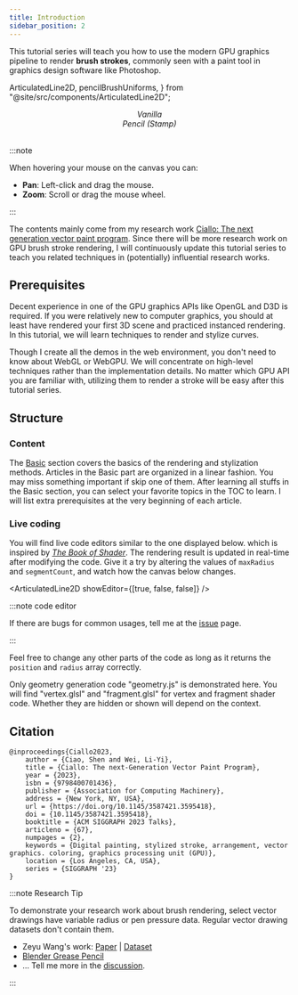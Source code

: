 ```yaml
---
title: Introduction
sidebar_position: 2
---
```


This tutorial series will teach you how to use the modern GPU graphics pipeline to render **brush strokes**,
commonly seen with a paint tool in graphics design software like Photoshop.

  ArticulatedLine2D,
  pencilBrushUniforms,
} from "@site/src/components/ArticulatedLine2D";

<div className="row row--no-gutters margin-left--xs">
  <div className="col col--6">
    <ArticulatedLine2D />
    <center>
      <em> Vanilla </em>
    </center>
  </div>
  <div className="col col--6">
    <ArticulatedLine2D uniforms={pencilBrushUniforms} />
    <center>
      <em> Pencil (Stamp) </em>
    </center>
  </div>
</div>
<br />

:::note

When hovering your mouse on the canvas you can:

- **Pan**: Left-click and drag the mouse.
- **Zoom**: Scroll or drag the mouse wheel.

:::

The contents mainly come from my research work [Ciallo: The next generation vector paint program][Ciallo].
Since there will be more research work on GPU brush stroke rendering,
I will continuously update this tutorial series to teach you related techniques in (potentially) influential research works.

## Prerequisites

Decent experience in one of the GPU graphics APIs like OpenGL and D3D is required.
If you were relatively new to computer graphics, you should at least have rendered your first 3D scene and practiced instanced rendering.
In this tutorial, we will learn techniques to render and stylize curves.

Though I create all the demos in the web environment, you don't need to know about WebGL or WebGPU.
We will concentrate on high-level techniques rather than the implementation details.
No matter which GPU API you are familiar with, utilizing them to render a stroke will be easy after this tutorial series.

## Structure

### Content

The [Basic](../category/basics/) section covers the basics of the rendering and stylization methods.
Articles in the Basic part are organized in a linear fashion.
You may miss something important if skip one of them.
After learning all stuffs in the Basic section, you can select your favorite topics in the TOC to learn.
I will list extra prerequisites at the very beginning of each article.

### Live coding

You will find live code editors similar to the one displayed below. which is inspired by [_The Book of Shader_].
The rendering result is updated in real-time after modifying the code.
Give it a try by altering the values of `maxRadius` and `segmentCount`, and watch how the canvas below changes.

<ArticulatedLine2D showEditor={[true, false, false]} />

:::note code editor

If there are bugs for common usages, tell me at the [issue](https://github.com/ShenCiao/brush-rendering-tutorial/issues) page.

:::

Feel free to change any other parts of the code as long as it returns the `position` and `radius` array correctly.

Only geometry generation code "geometry.js" is demonstrated here.
You will find "vertex.glsl" and "fragment.glsl" for vertex and fragment shader code.
Whether they are hidden or shown will depend on the context.

## Citation

```
@inproceedings{Ciallo2023,
    author = {Ciao, Shen and Wei, Li-Yi},
    title = {Ciallo: The next-Generation Vector Paint Program},
    year = {2023},
    isbn = {9798400701436},
    publisher = {Association for Computing Machinery},
    address = {New York, NY, USA},
    url = {https://doi.org/10.1145/3587421.3595418},
    doi = {10.1145/3587421.3595418},
    booktitle = {ACM SIGGRAPH 2023 Talks},
    articleno = {67},
    numpages = {2},
    keywords = {Digital painting, stylized stroke, arrangement, vector graphics. coloring, graphics processing unit (GPU)},
    location = {Los Angeles, CA, USA},
    series = {SIGGRAPH '23}
}
```

:::note Research Tip

To demonstrate your research work about brush rendering, select vector drawings have variable radius or pen pressure data.
Regular vector drawing datasets don't contain them.

- Zeyu Wang's work: [Paper](https://dl.acm.org/doi/10.1145/3450626.3459819) | [Dataset](https://github.com/zachzeyuwang/tracing-vs-freehand)
- [Blender Grease Pencil](https://cloud.blender.org/p/gallery/5b642e25bf419c1042056fc6)
- ... Tell me more in the [discussion](https://github.com/ShenCiao/brush-rendering-tutorial/discussions/1).

:::

[code repository]: https://github.com/ShenCiao/brush-rendering-tutorial
[Ciallo]: https://github.com/ShenCiao/Ciallo
[_The Book of Shader_]: https://thebookofshaders.com/
